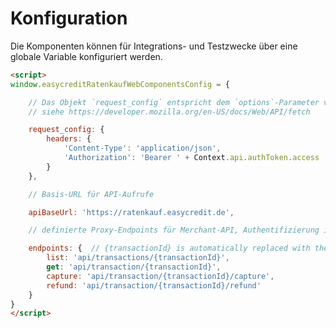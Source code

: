 
<Meta title="Getting Started/Configuration" />

<h1>Konfiguration</h1>

Die Komponenten können für Integrations- und Testzwecke über eine globale Variable konfiguriert werden.

```html
<script>
window.easycreditRatenkaufWebComponentsConfig = {

    // Das Objekt `request_config` entspricht dem `options`-Parameter von `fetch(resource [, options])`, 
    // siehe https://developer.mozilla.org/en-US/docs/Web/API/fetch

    request_config: {
        headers: {
            'Content-Type': 'application/json',
            'Authorization': 'Bearer ' + Context.api.authToken.access
        }
    },

    // Basis-URL für API-Aufrufe

    apiBaseUrl: 'https://ratenkauf.easycredit.de',

    // definierte Proxy-Endpoints für Merchant-API, Authentifizierung i.V.m. request_config

    endpoints: {  // {transactionId} is automatically replaced with the tx-id or tx-id's (list)
        list: 'api/transactions/{transactionId}',
        get: 'api/transaction/{transactionId}',
        capture: 'api/transaction/{transactionId}/capture',
        refund: 'api/transaction/{transactionId}/refund'
    }
}
</script>
```
